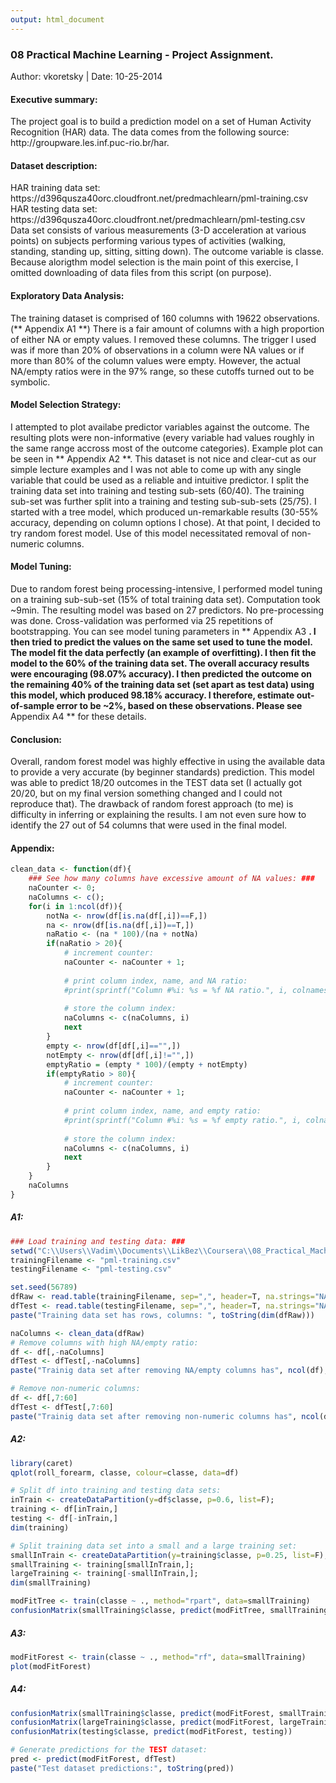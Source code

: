---
output: html_document
---

### 08 Practical Machine Learning - Project Assignment. #
Author: vkoretsky | Date: 10-25-2014

#### Executive summary: #
The project goal is to build a prediction model on a set of Human Activity Recognition (HAR) data.
The data comes from the following source: http://groupware.les.inf.puc-rio.br/har.

#### Dataset description: #
HAR training data set: https://d396qusza40orc.cloudfront.net/predmachlearn/pml-training.csv
HAR testing data set: https://d396qusza40orc.cloudfront.net/predmachlearn/pml-testing.csv
Data set consists of various measurements (3-D acceleration at various points) on subjects performing various types of activities (walking, standing, standing up, sitting, sitting down).
The outcome variable is classe.
Because alorigthm model selection is the main point of this exercise, I omitted downloading of data files from this script (on purpose).

#### Exploratory Data Analysis: #
The training dataset is comprised of 160 columns with 19622 observations. (** Appendix A1 **)
There is a fair amount of columns with a high proportion of either NA or empty values. I removed these columns. The trigger I used was if more than 20% of observations in a column were NA values or if more than 80% of the column values were empty. However, the actual NA/empty ratios were in the 97% range, so these cutoffs turned out to be symbolic.

#### Model Selection Strategy: #
I attempted to plot availabe predictor variables against the outcome. The resulting plots were non-informative (every variable had values roughly in the same range accross most of the outcome categories). Example plot can be seen in ** Appendix A2 **. This dataset is not nice and clear-cut as our simple lecture examples and I was not able to come up with any single variable that could be used as a reliable and intuitive predictor.
I split the training data set into training and testing sub-sets (60/40). The training sub-set was further split into a training and testing sub-sub-sets (25/75).
I started with a tree model, which produced un-remarkable results (30-55% accuracy, depending on column options I chose).
At that point, I decided to try random forest model. Use of this model necessitated removal of non-numeric columns.

#### Model Tuning: #
Due to random forest being processing-intensive, I performed model tuning on a training sub-sub-set (15% of total training data set). Computation took ~9min. The resulting model was based on 27 predictors. No pre-processing was done. Cross-validation was performed via 25 repetitions of bootstrapping. You can see model tuning parameters in ** Appendix A3 **.
I then tried to predict the values on the same set used to tune the model. The model fit the data perfectly (an example of overfitting). I then fit the model to the 60% of the training data set. The overall accuracy results were encouraging (98.07% accuracy). I then predicted the outcome on the remaining 40% of the training data set (set apart as test data) using this model, which produced 98.18% accuracy. I therefore, estimate out-of-sample error to be ~2%, based on these observations. Please see ** Appendix A4 ** for these details.

#### Conclusion: #
Overall, random forest model was highly effective in using the available data to provide a very accurate (by beginner standards) prediction. This model was able to predict 18/20 outcomes in the TEST data set (I actually got 20/20, but on my final version something changed and I could not reproduce that). The drawback of random forest approach (to me) is difficulty in inferring or explaining the results. I am not even sure how to identify the 27 out of 54 columns that were used in the final model.

#### Appendix: #
```{r cache=TRUE, echo=FALSE}
clean_data <- function(df){
    ### See how many columns have excessive amount of NA values: ###
    naCounter <- 0;
    naColumns <- c();
    for(i in 1:ncol(df)){
        notNa <- nrow(df[is.na(df[,i])==F,])
        na <- nrow(df[is.na(df[,i])==T,])
        naRatio <- (na * 100)/(na + notNa)
        if(naRatio > 20){
            # increment counter:
            naCounter <- naCounter + 1;
            
            # print column index, name, and NA ratio:
            #print(sprintf("Column #%i: %s = %f NA ratio.", i, colnames(dfRaw)[i], naRatio));
            
            # store the column index:
            naColumns <- c(naColumns, i)
            next
        }
        empty <- nrow(df[df[,i]=="",])
        notEmpty <- nrow(df[df[,i]!="",])
        emptyRatio = (empty * 100)/(empty + notEmpty)
        if(emptyRatio > 80){
            # increment counter:
            naCounter <- naCounter + 1;
            
            # print column index, name, and empty ratio:
            #print(sprintf("Column #%i: %s = %f empty ratio.", i, colnames(dfRaw)[i], emptyRatio));
            
            # store the column index:
            naColumns <- c(naColumns, i)
            next
        }
    }
    naColumns
}
```
##### A1: #
```{r cache=TRUE, echo=FALSE}
### Load training and testing data: ###
setwd("C:\\Users\\Vadim\\Documents\\LikBez\\Coursera\\08_Practical_Machine_Learning\\ProjectAssignment\\")
trainingFilename <- "pml-training.csv"
testingFilename <- "pml-testing.csv"
```
```{r cache=TRUE}
set.seed(56789)
dfRaw <- read.table(trainingFilename, sep=",", header=T, na.strings="NA"); df <- dfRaw
dfTest <- read.table(testingFilename, sep=",", header=T, na.strings="NA")
paste("Training data set has rows, columns: ", toString(dim(dfRaw)))
```
```{r cache=TRUE}
naColumns <- clean_data(dfRaw)
# Remove columns with high NA/empty ratio:
df <- df[,-naColumns]
dfTest <- dfTest[,-naColumns]
paste("Trainig data set after removing NA/empty columns has", ncol(df), "columns.")

# Remove non-numeric columns:
df <- df[,7:60]
dfTest <- dfTest[,7:60]
paste("Trainig data set after removing non-numeric columns has", ncol(df), "columns.")
```

##### A2: #
```{r cache=TRUE}
library(caret)
qplot(roll_forearm, classe, colour=classe, data=df)
```

```{r cache=TRUE}
# Split df into training and testing data sets:
inTrain <- createDataPartition(y=df$classe, p=0.6, list=F);
training <- df[inTrain,]
testing <- df[-inTrain,]
dim(training)

# Split training data set into a small and a large training set:
smallInTrain <- createDataPartition(y=training$classe, p=0.25, list=F);
smallTraining <- training[smallInTrain,];
largeTraining <- training[-smallInTrain,];
dim(smallTraining)

modFitTree <- train(classe ~ ., method="rpart", data=smallTraining)
confusionMatrix(smallTraining$classe, predict(modFitTree, smallTraining))
```

##### A3: #
```{r cache=TRUE}
modFitForest <- train(classe ~ ., method="rf", data=smallTraining)
plot(modFitForest)
```

##### A4: #
```{r cache=TRUE}
confusionMatrix(smallTraining$classe, predict(modFitForest, smallTraining))
confusionMatrix(largeTraining$classe, predict(modFitForest, largeTraining))
confusionMatrix(testing$classe, predict(modFitForest, testing))

# Generate predictions for the TEST dataset:
pred <- predict(modFitForest, dfTest)
paste("Test dataset predictions:", toString(pred))
```
